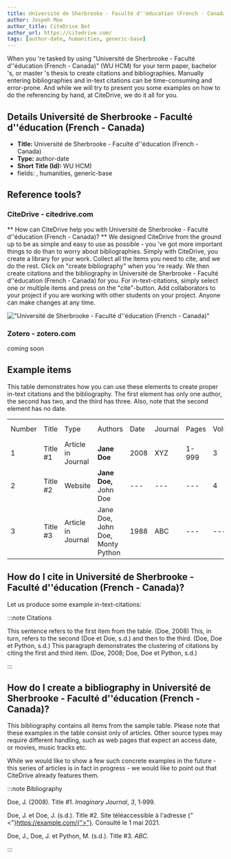 ```yaml
---
title: Université de Sherbrooke - Faculté d''éducation (French - Canada)
author: Jospeh Moe
author_title: CiteDrive Bot
author_url: https://citedrive.com/
tags: [author-date, humanities, generic-base]
---
```


When you 're tasked by using "Université de Sherbrooke - Faculté d''éducation (French - Canada)" (WU HCM) for your term paper, bachelor 's, or master 's thesis to create citations and bibliographies.
Manually entering bibliographies and in-text citations can be time-consuming and error-prone. And while we will try to present you some examples on how to do the referencing by hand, at CiteDrive, we do it all for you.

## Details  Université de Sherbrooke - Faculté d''éducation (French - Canada)
* **Title:** Université de Sherbrooke - Faculté d''éducation (French - Canada)
* **Type:** author-date
* **Short Title (Id):** WU HCM)
* fields: , humanities, generic-base

## Reference tools?
### CiteDrive - citedrive.com
** How can CiteDrive help you with Université de Sherbrooke - Faculté d''éducation (French - Canada)? **
We designed CiteDrive from the ground up to be as simple and easy to use as possible - you 've got more important things to do than to worry about bibliographies. Simply with CiteDrive, you create a library for your work. Collect all the items you need to cite, and we do the rest. Click on "create bibliography" when you 're ready. We then create citations and the bibliography in Université de Sherbrooke - Faculté d''éducation (French - Canada) for you. For in-text-citations, simply select one or multiple items and press on the "cite"-button. Add collaborators to your project if you are working with other students on your project. Anyone can make changes at any time.


!["Université de Sherbrooke - Faculté d''éducation (French - Canada)"](images/universite-de-sherbrooke--faculte-deducation-french--canada.svg "Choose Université de Sherbrooke - Faculté d''éducation (French - Canada) in the CiteDrive App")

### Zotero - zotero.com

coming soon

## Example items

This table demonstrates how you can use these elements to create proper in-text citations and the bibliography. The first element has only one author, the second has two, and the third has three. Also, note that the second element has no date.


<table>
  <tr>
   <td>Number
   </td>
   <td>Title
   </td>
   <td>Type
   </td>
   <td>Authors
   </td>
   <td>Date
   </td>
   <td>Journal
   </td>
   <td>Pages
   </td>
   <td>Volume
   </td>
   <td>Issue
   </td>
   <td>Access Date
   </td>
  </tr>
  <tr>
   <td>1
   </td>
   <td>Title #1
   </td>
   <td>Article in Journal
   </td>
   <td><strong>Jane Doe</strong>
   </td>
   <td>2008
   </td>
   <td>XYZ
   </td>
   <td>1-999
   </td>
   <td>3
   </td>
   <td>2
   </td>
   <td>--
   </td>
  </tr>
  <tr>
   <td>
2
   </td>
   <td>Title #2
   </td>
   <td>Website
   </td>
   <td><strong>Jane Doe, </strong>John Doe
   </td>
   <td>---
   </td>
   <td>---
   </td>
   <td>---
   </td>
   <td>4
   </td>
   <td>---
   </td>
   <td>2020-05-01
   </td>
  </tr>
  <tr>
   <td>3
   </td>
   <td>Title #3
   </td>
   <td>Article in Journal
   </td>
   <td>Jane Doe, John Doe, Monty Python
   </td>
   <td>1988
   </td>
   <td>ABC
   </td>
   <td>---
   </td>
   <td>---
   </td>
   <td>16
   </td>
   <td>---
   </td>
  </tr>
</table>



## How do I cite in  Université de Sherbrooke - Faculté d''éducation (French - Canada)?

Let us produce some example in-text-citations:

:::note Citations


This sentence refers to the first item from the table. (Doe, 2008) This, in turn, refers to the second (Doe et Doe, s.d.)
and then to the third.  (Doe, Doe et Python, s.d.)
This paragraph demonstrates the clustering of citations by citing the first and third item. (Doe, 2008; Doe, Doe et Python, s.d.)

:::

## How do I create a bibliography in Université de Sherbrooke - Faculté d''éducation (French - Canada)?

This bibliography contains all items from the sample table. Please note that these examples in the table consist only of articles. Other source types may require different handling, such as web pages that expect an access date, or movies, music tracks etc.

While we would like to show a few such concrete examples in the future - this series of articles is in fact in progress - we would like to point out that CiteDrive already features them.

:::note Bibliography

Doe, J.  (2008). Title #1. <i>Imaginary Journal</i>, <i>3</i>, 1‑999.

Doe, J. et Doe, J.  (s.d.). Title #2. Site téléaccessible à l'adresse {"<"}https://example.com/{">"}. Consulté le 1 mai 2021. 

Doe, J., Doe, J. et Python, M.  (s.d.). Title #3. <i>ABC</i>.



:::


        